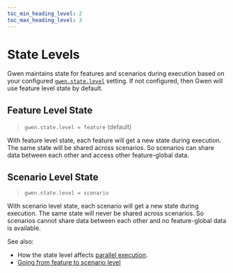 ```yaml
--- 
toc_min_heading_level: 2
toc_max_heading_level: 3
---
```



# State Levels

Gwen maintains state for features and scenarios during execution based on your configured [`gwen.state.level`](/docs/settings/reference#gwen-state-level) setting. If not configured, then Gwen will use feature level state by default.

## Feature Level State

> `gwen.state.level = feature` (default)

With feature level state, each feature will get a new state during execution. The same state will be shared across scenarios. So scenarios can share data between each other and access other feature-global data.

Scenario Level State
-------------------
> `gwen.state.level = scenario`

With scenario level state, each scenario will get a new state during execution. The same state will never be shared across scenarios. So scenarios cannot share data between each other and no feature-global data is available.

See also: 
- How the state level affects [parallel execution](/docs/modes/parallel#parallel-scenario-execution).
- [Going from feature to scenario level](https://gweninterpreter.wordpress.com/2019/11/24/going-from-feature-to-scenario-level-state-with-gwen/)
